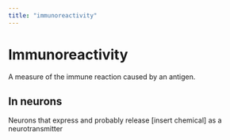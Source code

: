 ```yaml
---
title: "immunoreactivity"
---
```


# Immunoreactivity

A measure of the immune reaction caused by an antigen.

## In neurons

Neurons that express and probably release [insert chemical] as a neurotransmitter